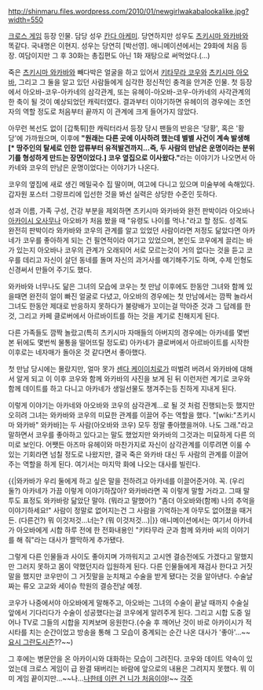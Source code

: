 http://shinmaru.files.wordpress.com/2010/01/newgirlwakabalookalike.jpg?width=550

[[크로스 게임]] 등장 인물. 담당 성우 [[칸다 아케미]]. 당연하지만 성우도 [[츠키시마 와카바]]와 똑같다. 국내명은 이현지. 성우는 당연히 [박선영]. 애니메이션에서는 29화에 처음 등장. 여담이지만 그 후 30화는 총집편도 아닌 1화 재탕으로 써먹었다.(...)

죽은 [[츠키시마 와카바]]와 빼다박은 얼굴을 하고 있어서 [[키타무라 코우]]와 [[츠키시마 아오바]], 그리고 그 둘을 알고 있던 사람들에게 심각한 정신적인 충격을 안겨준 인물. 첫 등장에서 아오바-코우-아카네의 삼각관계, 또는 유헤이-아오바-코우-아카네의 사각관계의 한 축이 될 것이 예상되었던 캐릭터였다. 결과부터 이야기하면 유헤이의 경우에는 조언자의 역할 정도로 처음부터 끝까지 이 관계에 크게 들어가지 않았다.

아무런 복선도 없이 [갑툭튀]한 캐릭터라서 등장 당시 팬들의 반응은 '당황', 혹은 '황당'에 가까웠으며, 이후에 '''"원래는 다른 곳에 이사하려 했는데 별별 사건이 계속 발생해[* 땅주인의 탈세로 인한 압류부터 유적발견까지...즉, 두 사람의 만남은 운명이라는 분위기를 형성하게 만드는 장면이었다.] 코우 옆집으로 이사왔다."'''라는 이야기가 나오면서 아카네와 코우의 만남은 운명이었다는 이야기가 나온다.

코우의 옆집에 새로 생긴 메밀국수 집 딸이며, 여고에 다니고 있으며 미술부에 속해있다. 갑자원 포스터 그랑프리에 입선한 것을 봐선 실력은 상당한 수준인 듯하다.

성과 이름, 가족 구성, 건강 부분을 제외하면 츠키시마 와카바와 완전 판박이라 아오바나 [[아카이시 오사무]]나 아오바가 처음 봤을 때 "유령도 나이를 먹나."라고 할 정도. 성격도 완전히 판박이라 와카바와 코우의 관계를 알고 있었던 사람이라면 저정도 닮았다면 아카네가 코우를 좋아하게 되는 건 필연적이라 여기고 있었으며, 본인도 코우에게 끌리는 바가 있는지 아오바나 코우의 관계가 오래되어 서로 모르는것이 거의 없다는 것을 듣고 코우를 데리고 자신이 살던 동네를 돌며 자신의 과거사를 얘기해주기도 하며, 수제 인형도 신경써서 만들어 주기도 했다.

와카바와 너무나도 닮은 그녀의 모습에 코우는 첫 만남 이후에도 한동안 그녀와 함께 있을때면 완전히 얼이 빠진 얼굴로 다녔고, 아오바의 경우에는 첫 만남에서는 깜짝 놀라서 그녀도 한동안 제대로 반응하지 못하다가 불량배가 꼬이는걸 막아준 것과 그 답례를 한 것, 그리고 카페 클로버에서 아르바이트를 하는 것을 계기로 친해지게 된다.

다른 가족들도 깜짝 놀랐고(특히 츠키시마 자매들의 아버지의 경우에는 아카네를 몇번 본 뒤에도 몇번씩 물통을 떨어뜨릴 정도로) 아카네가 클로버에서 아르바이트를 시작한 이후로는 네자매가 돌아온 것 같다면서 좋아했다.

첫 만남 당시에는 몰랐지만, 얼마 못가 [[센다 케이이치로]]가 떠벌려 버려서 와카바에 대해서 알게 되고 이 이후 코우와 함께 와카바의 사진을 보게 된 뒤 이런저런 계기로 코우와 함께 데이트를 하고 다니고 아카네가 생일선물도 챙겨주는등 친하게 지내게 된다.

이렇게 이야기는 아카네와 아오바와 코우의 삼각관계...로 될 것 처럼 진행되는듯 했지만 오히려 그녀는 와카바와 코우의 미묘한 관계를 이끌어 주는 역할을 했다. "[wiki:"츠키시마 와카바" 와카바]는 두 사람(아오바와 코우) 모두 정말 좋아했을꺼야. 나도 그래."라고 말하면서 코우를 좋아하고 있다고는 말도 했었지만 와카바의 그것과는 미묘하게 다른 의미로 보인다. 어쨋든 아즈마 유헤이와 마찬가지로 자신이 삼각관계를 이루려면 이룰 수 있는 기회라면 넘칠 정도로 나왔지만, 결국 죽은 와카바 대신 두 사람의 관계를 이끌어 주는 역할을 하게 된다. 여기서는 마지막 화에 나오는 대사를 빌린다.

{{|와카바가 우리 둘에게 하고 싶은 말을 전하려고 아카네를 이끌어준거야. 꼭. (우리 둘?) 아카네가 가끔 이렇게 이야기하잖아? 와카바라면 꼭 이렇게 말할 거라고. 그때 말투도 표정도 와카바랑 닮았단 말야. (뭐라고 말했어?) "좀더 아오바와(함께) 나의 추억을 이야기하세요!" 사람이 정말로 없어지는건 그 사람을 기억하는게 아무도 없어졌을 때거든. (다른건?) 뭐 이것저것...너는? (뭐 이것저것...)|}}
애니메이션에서는 여기서 아카네가 아오바에게 시합 하루 전에 한 전화내용인 "키타무라 군과 함께 와카바 씨의 이야기를 해 줘"라는 대사가 짤막하게 추가됐다.

그렇게 다른 인물들과 사이도 좋아지며 가까워지고 고시엔 결승전에도 가겠다고 말했지만 그러지 못하고 몸이 약했던지라 입원하게 된다. 다른 인물들에게 재검사 한다고 거짓말을 했지만 코우만이 그 거짓말을 눈치채고 수술을 받게 됐다는 것을 알아낸다. 수술날짜는 류오 고교와 세이슈 학원의 결승전날 예정.

코우가 나중에서야 아오바에게 말해주고, 아오바는 그녀의 수술이 끝날 때까지 수술실 앞에서 기다리다가 수술이 성공했다는걸 코우에게 알려주게 된다. 그리고 시합 도중 일어나 TV로 그들의 시합을 지켜보며 응원한다.(수술 후 깨어난 것이 바로 아카이시가 적시타를 치는 순간이었고 방송을 통해 그 모습이 중계되는 순간 나온 대사가 '좋아'...~~[[요시 그란도시즌]]??~~)

그 후에는 병문안을 온 아카이시와 대화하는 모습이 그려진다. 코우와 데이트 약속이 있었는데 크로스 게임이 급 완결 돼버리는 바람에 앞으로의 내용은 그려지지 못했다. 뭐 이미 게임 끝이지만...~~나...[[나한테 이런 건 니가 처음이야]]!~~
[[각주]]
